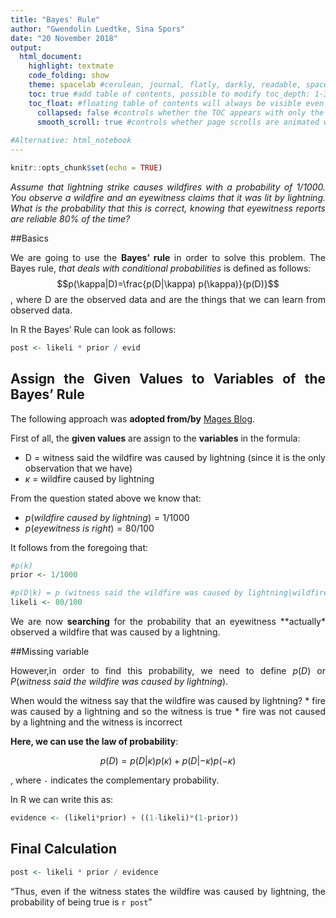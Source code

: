 ---
title: "Bayes' Rule"
author: "Gwendolin Luedtke, Sina Spors"
date: "20 November 2018"
output:
  html_document:
    highlight: textmate
    code_folding: show
    theme: spacelab #cerulean, journal, flatly, darkly, readable, spacelab, united, cosmo, lumen, paper, sandstone,                       simplex, and yet
    toc: true #add table of contents, possible to modify toc_depth: 1-3
    toc_float: #floating table of contents will always be visible even when the document is scrolled
      collapsed: false #controls whether the TOC appears with only the top-level (e.g., H2) headers. If collapsed                            initially, the TOC is automatically expanded inline when necessary
      smooth_scroll: true #controls whether page scrolls are animated when TOC items are navigated to via mouse                                 clicks
      
#Alternative: html_notebook
---

<style>
body {
text-align: justify} 
</style>


```{r setup, include=FALSE}
knitr::opts_chunk$set(echo = TRUE)
```


*Assume that lightning strike causes wildfires with a probability of 1/1000. You observe a wildfire and an eyewitness claims that it was lit by lightning. What is the probability that this is correct, knowing that eyewitness reports are reliable 80% of the time?*

##Basics

We are going to use the **Bayes' rule** in order to solve this problem. The Bayes rule, *that deals with conditional probabilities* is defined as follows: $$p(\kappa|D)=\frac{p(D|\kappa) p(\kappa)}{p(D)}$$, where D are the observed data and \kappa are the things that we can learn from observed data.

In R the Bayes' Rule can look as follows:


```{r, eval = FALSE}
post <- likeli * prior / evid

```


## Assign the Given Values to Variables of the Bayes' Rule

The following approach was **adopted from/by** [Mages Blog](https://magesblog.com/post/2014-07-29-hit-and-run-think-bayes/).

First of all, the **given values** are assign to the **variables** in the formula:

* D = witness said the wildfire was caused by lightning (since it is the only observation that we have)
* $\kappa$ = wildfire caused by lightning

From the question stated above we know that:

* $p(wildfire\:caused\:by\:lightning)=1/1000$
* $p(eyewitness\:is\:right)=80/100$

It follows from the foregoing that:

```{r}
#p(k) 
prior <- 1/1000

#p(D|k) = p (witness said the wildfire was caused by lightning|wildfire caused by lightning)
likeli <- 80/100
```

We are now **searching** for the probability that an eyewitness **actually* observed a wildfire that was caused by a lightning.

##Missing variable

However,in order to find this probability, we need to define $p(D)$ or $P(witness\:said\:the\:wildfire\:was\:caused\:by\:lightning)$.

When would the witness say that the wildfire was caused by lightning? 
* fire was caused by a lightning and so the witness is true
* fire was not caused by a lightning and the witness is incorrect

**Here, we can use the law of probability**:

$$p(D) = p(D|\kappa)p(\kappa)+p(D|-\kappa)p(-\kappa)$$

, where ```-``` indicates the complementary probability.

In R we can write this as:

```{r}
evidence <- (likeli*prior) + ((1-likeli)*(1-prior))
```

## Final Calculation

```{r}
post <- likeli * prior / evidence
```

"Thus, even if the witness states the wildfire was caused by lightning, the probability of being true is ``r post``"






